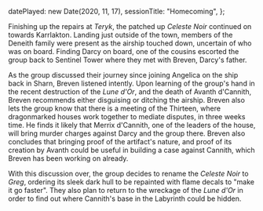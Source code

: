   datePlayed: new Date(2020, 11, 17),
  sessionTitle: "Homecoming",
};

Finishing up the repairs at _Teryk_, the patched up _Celeste Noir_ continued on towards Karrlakton.
Landing just outside of the town, members of the Deneith family were present as the airship touched down, uncertain of who was on board.
Finding Darcy on board, one of the cousins escorted the group back to Sentinel Tower where they met with Breven, Darcy's father.

As the group discussed their journey since joining Angelica on the ship back in Sharn, Breven listened intently.
Upon learning of the group's hand in the recent destruction of the _Lune d'Or_, and the death of Avanth d'Cannith, Breven recommends either disguising or ditching the airship.
Breven also lets the group know that there is a meeting of the Thirteen, where dragonmarked houses work together to mediate disputes, in three weeks time.
He finds it likely that Merrix d'Cannith, one of the leaders of the house, will bring murder charges against Darcy and the group there.
Breven also concludes that bringing proof of the artifact's nature, and proof of its creation by Avanth could be useful in building a case against Cannith, which Breven has been working on already.

With this discussion over, the group decides to rename the _Celeste Noir_ to _Greg_, ordering its sleek dark hull to be repainted with flame decals to "make it go faster".
They also plan to return to the wreckage of the _Lune d'Or_ in order to find out where Cannith's base in the Labyrinth could be hidden.
